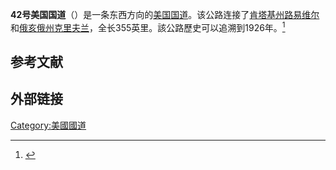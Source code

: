 {{Expand language|1=en|time=2022-02-16T02:09:27+00:00}}
'''42号美国国道'''（{{lang-en|'''U.S. Route 42'''}}）是一条东西方向的[[美国国道|美国国道]]。该公路连接了[[肯塔基州|肯塔基州]][[路易維爾_(肯塔基州)|路易维尔]]和[[俄亥俄州|俄亥俄州]][[克里夫蘭_(俄亥俄州)|克里夫兰]]，全长355英里。該公路歷史可以追溯到1926年。<ref name=Ohio1926>{{Ohio road map |year=1926 |access-date=August 15, 2020 |link=[[Ohio_Department_of_Transportation|Ohio Department of Transportation]]}}</ref>

==参考文献==
{{reflist}}

== 外部链接 ==

{{美国国道}}
[[Category:美國國道|Category:美國國道]]